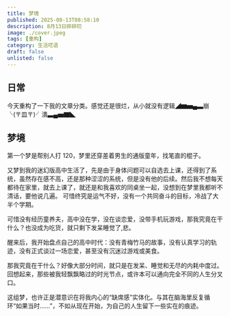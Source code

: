 ```yaml
---
title: 梦境
published: 2025-08-13T08:58:10
description: 8月13日碎碎叨
image: ./cover.jpeg  
tags: [重构]
category: 生活呓语
draft: false
unlisted: false
---
```

## 日常

今天重构了一下我的文章分类。感觉还是很烂，从小就没有逻辑◢▆▅▄▃崩╰(〒皿〒)╯潰▃▄▅▇◣

## 梦境

第一个梦是帮别人打 120，梦里还穿差着男生的通版童年，找笔直的棍子。

又梦到我的迷幻版高中生活了，先是由于身体问题可以自选去上课，还得到了系统，虽然存在感不高，还是那种涩涩的系统，但是没有他的后续。然后我不想每天都待在家里，就去上课了，就还是和我喜欢的同桌坐一起，没想到在梦里我都听不清话，要他说几遍。
可惜终究是运气不好，没有一个共同奋斗的目标，冷战了大半个学期。

可惜没有经历童养夫，高中没在学，没在谈恋爱，没带手机玩游戏，那我究竟在干什么？也没成为吃货，就只剩下发呆睡觉了,悲。

醒来后，我开始盘点自己的高中时代：没有青梅竹马的故事，没有认真学习的轨迹，没有正式谈过一场恋爱，甚至没有沉迷过游戏或美食。

那我究竟在干什么？好像大部分时间，就只是在发呆、睡觉和无尽的内耗中度过。回想起来，那些被我轻飘飘略过的时光节点，或许本可以通向完全不同的人生分叉口。

这组梦，也许正是潜意识在将我内心的“缺席感”实体化。与其在脑海里反复循环“如果当时……”，不如从现在开始，为自己的人生留下一些实在的痕迹。


